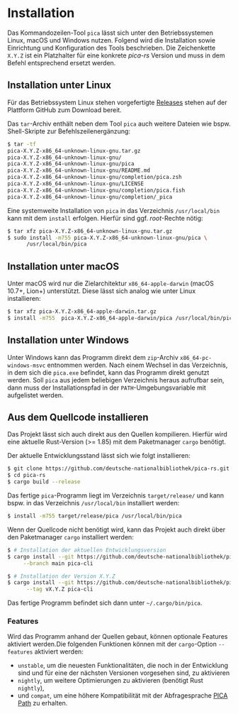 # Installation {.unnumbered}

Das Kommandozeilen-Tool `pica` lässt sich unter den Betriebssystemen
Linux, macOS und Windows nutzen. Folgend wird die Installation sowie
Einrichtung und Konfiguration des Tools beschrieben. Die Zeichenkette
`X.Y.Z` ist ein Platzhalter für eine konkrete *pica-rs* Version und
muss in dem Befehl entsprechend ersetzt werden.

## Installation unter Linux

Für das Betriebssystem Linux stehen vorgefertigte [Releases] stehen auf der
Plattform GitHub zum Download bereit.

Das `tar`-Archiv enthält neben dem Tool `pica` auch weitere Dateien
wie bspw. Shell-Skripte zur Befehlszeilenergänzung:

```.bash
$ tar -tf
pica-X.Y.Z-x86_64-unknown-linux-gnu.tar.gz
pica-X.Y.Z-x86_64-unknown-linux-gnu/
pica-X.Y.Z-x86_64-unknown-linux-gnu/pica
pica-X.Y.Z-x86_64-unknown-linux-gnu/README.md
pica-X.Y.Z-x86_64-unknown-linux-gnu/completion/pica.zsh
pica-X.Y.Z-x86_64-unknown-linux-gnu/LICENSE
pica-X.Y.Z-x86_64-unknown-linux-gnu/completion/pica.fish
pica-X.Y.Z-x86_64-unknown-linux-gnu/completion/_pica
```

Eine systemweite Installation von `pica` in das Verzeichnis
`/usr/local/bin` kann mit dem `install` erfolgen. Hierfür sind
ggf. *root*-Rechte nötig:

```.bash
$ tar xfz pica-X.Y.Z-x86_64-unknown-linux-gnu.tar.gz
$ sudo install -m755 pica-X.Y.Z-x86_64-unknown-linux-gnu/pica \
      /usr/local/bin/pica
```

## Installation unter macOS

Unter macOS wird nur die Zielarchitektur `x86_64-apple-darwin` (macOS
10.7+, Lion+) unterstützt. Diese lässt sich analog wie unter Linux
installieren:

```.bash
$ tar xfz pica-X.Y.Z-x86_64-apple-darwin.tar.gz
$ install -m755  pica-X.Y.Z-x86_64-apple-darwin/pica /usr/local/bin/pica
```

## Installation unter Windows

Unter Windows kann das Programm direkt dem `zip`-Archiv `x86_64-pc-windows-msvc`
entnommen werden. Nach einem Wechsel in das Verzeichnis, in dem sich die
`pica.exe` befindet, kann das Programm direkt genutzt werden. Soll `pica`
aus jedem beliebigen Verzeichnis heraus aufrufbar sein, dann muss der
Installationspfad in der `PATH`-Umgebungsvariable mit aufgelistet werden.


## Aus dem Quellcode installieren

Das Projekt lässt sich auch direkt aus den Quellen kompilieren. Hierfür
wird eine aktuelle Rust-Version (>= 1.85) mit dem Paketmanager `cargo`
benötigt.

Der aktuelle Entwicklungsstand lässt sich wie folgt installieren:

```.bash
$ git clone https://github.com/deutsche-nationalbibliothek/pica-rs.git
$ cd pica-rs
$ cargo build --release
```

Das fertige `pica`-Programm liegt im Verzeichnis `target/release/` und
kann bspw. in das Verzeichnis `/usr/local/bin` installiert werden:

```.bash
$ install -m755 target/release/pica /usr/local/bin/pica
```

Wenn der Quellcode nicht benötigt wird, kann das Projekt auch direkt
über den Paketmanager `cargo` installiert werden:

```.bash
$ # Installation der aktuellen Entwicklungsversion
$ cargo install --git https://github.com/deutsche-nationalbibliothek/pica-rs \
     --branch main pica-cli

$ # Installation der Version X.Y.Z
$ cargo install --git https://github.com/deutsche-nationalbibliothek/pica-rs \
      --tag vX.Y.Z pica-cli
```

Das fertige Programm befindet sich dann unter `~/.cargo/bin/pica`.

### Features

Wird das Programm anhand der Quellen gebaut, können optionale Features
aktiviert werden.Die folgenden Funktionen können mit der
`cargo`-Option `--features` aktiviert werden:

- `unstable`, um die neuesten Funktionalitäten, die noch in der
  Entwicklung sind und für eine der nächsten Versionen vorgesehen sind,
  zu aktivieren
- `nightly`, um weitere Optimierungen zu aktivieren (benötigt Rust
  `nightly`),
- und `compat`, um eine höhere Kompatibilität mit der Abfragesprache
  [PICA Path] zu erhalten.
  
[Releases]: https://github.com/deutsche-nationalbibliothek/pica-rs/releases
[CentOS Linux]: https://www.centos.org
[Debian GNU/Linux]: https://www.debian.org
[Red Hat Linux]: https://www.redhat.com
[SUSE Linux]: https:://www.suse.com
[Ubuntu Linux]: https://ubuntu.com
[PICA Path]: https://format.gbv.de/query/picapath
